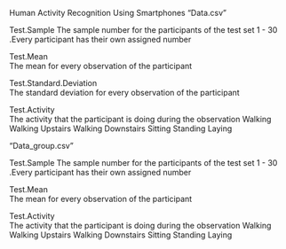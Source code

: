 Human Activity Recognition Using Smartphones
"Data.csv"

Test.Sample
        The sample number for the participants of the test set
                1 - 30 .Every participant has their own assigned number

Test.Mean  
        The mean for every observation of the participant  

Test.Standard.Deviation  
        The standard deviation for every observation of the participant  
        
Test.Activity  
        The activity that the participant is doing during the observation
        Walking
        Walking Upstairs
        Walking Downstairs
        Sitting
        Standing
        Laying
        
"Data_group.csv"

Test.Sample
        The sample number for the participants of the test set
                1 - 30 .Every participant has their own assigned number

Test.Mean  
        The mean for every observation of the participant  

Test.Activity  
        The activity that the participant is doing during the observation
        Walking
        Walking Upstairs
        Walking Downstairs
        Sitting
        Standing
        Laying

